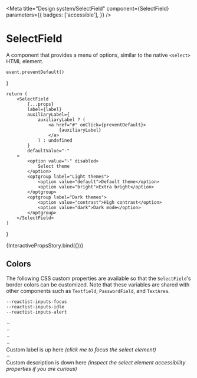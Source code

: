 


<Meta
    title="Design system/SelectField"
    component={SelectField}
    parameters={{
        badges: ['accessible'],
    }}
/>

# SelectField

A component that provides a menu of options, similar to the native `<select>` HTML element.

    event.preventDefault()
}

    return (
        <SelectField
            {...props}
            label={label}
            auxiliaryLabel={
                auxiliaryLabel ? (
                    <a href="#" onClick={preventDefault}>
                        {auxiliaryLabel}
                    </a>
                ) : undefined
            }
            defaultValue="-"
        >
            <option value="-" disabled>
                Select theme
            </option>
            <optgroup label="Light themes">
                <option value="default">Default theme</option>
                <option value="bright">Extra bright</option>
            </optgroup>
            <optgroup label="Dark themes">
                <option value="contrast">High contrast</option>
                <option value="dark">Dark mode</option>
            </optgroup>
        </SelectField>
    )
}

<Canvas>
    <Story
        name="Interactive props"
        parameters={{
            chromatic: { disableSnapshot: false },
        }}
        argTypes={{
            label: {
                control: { type: 'text' },
                defaultValue: 'Theme',
            },
            secondaryLabel: {
                control: { type: 'text' },
                defaultValue: 'optional',
            },
            auxiliaryLabel: {
                control: { type: 'text' },
                defaultValue: 'Need help?',
            },
            hint: {
                control: { type: 'text' },
                defaultValue:
                    'The theme you select will be applied immediately. If you upgrade to premium you will have more themes to choose from.',
            },
            message: {
                control: { type: 'text' },
                defaultValue: '',
            },
            tone: {
                options: ['neutral', 'success', 'error', 'loading'],
                control: { type: 'inline-radio' },
                defaultValue: 'neutral',
            },
            variant: {
                options: ['default', 'bordered'],
                control: { type: 'inline-radio' },
                defaultValue: 'default',
            },
            maxWidth: selectWithNone(['xsmall', 'small', 'medium', 'large', 'xlarge'], 'small'),
        }}
    >
        {InteractivePropsStory.bind({})}
    </Story>
</Canvas>

<ArgsTable of={SelectField} />

## Colors

The following CSS custom properties are available so that the `SelectField`'s border colors can be customized.
Note that these variables are shared with other components such as `Textfield`, `PasswordField`, and `TextArea`.

```
--reactist-inputs-focus
--reactist-inputs-idle
--reactist-inputs-alert
```

<Canvas withToolbar>
    <Story
        name="Message tone"
        parameters={{
            chromatic: { disableSnapshot: false },
        }}
    >
        <Stack space="xxlarge" dividers="secondary">
            <SelectField
                label="Country of residence"
                message="Saving…"
                tone="loading"
                disabled
                maxWidth="small"
            >
                <option value="none" disabled>
                    –
                </option>
            </SelectField>
            <SelectField
                label="Country of residence"
                message="Something went wrong. Please, try again."
                tone="error"
                maxWidth="small"
            >
                <option value="none" disabled>
                    –
                </option>
            </SelectField>
            <SelectField
                label="Country of residence"
                message="Saved successfully!"
                tone="success"
                maxWidth="small"
            >
                <option value="none" disabled>
                    –
                </option>
            </SelectField>
            <SelectField
                label="Country of residence"
                message="Message with neutral tone (used as description, but still prefer the hint prop for that)"
                hint="This is the primary description of the field, provided by the hint prop"
                tone="neutral"
                maxWidth="small"
            >
                <option value="none" disabled>
                    –
                </option>
            </SelectField>
        </Stack>
    </Story>
</Canvas>

<Canvas withToolbar>
    <Story name="Without label">
        <Stack space="xlarge" dividers="secondary" maxWidth="small">
            <Stack as="label" htmlFor="custom-textarea" space="small">
                <Text size="subtitle">Custom label is up here</Text>
                <Text size="caption" tone="secondary" aria-hidden>
                    <em>(click me to focus the select element)</em>
                </Text>
            </Stack>
            <SelectField label={null} id="custom-textarea" aria-describedby="custom-description">
                <option value="none" disabled>
                    –
                </option>
            </SelectField>
            <Stack space="small" id="custom-description">
                <Text size="body">Custom description is down here</Text>
                <Text size="caption" tone="secondary" aria-hidden>
                    <em>
                        (inspect the select element accessibility properties if you are curious)
                    </em>
                </Text>
            </Stack>
        </Stack>
    </Story>
</Canvas>
